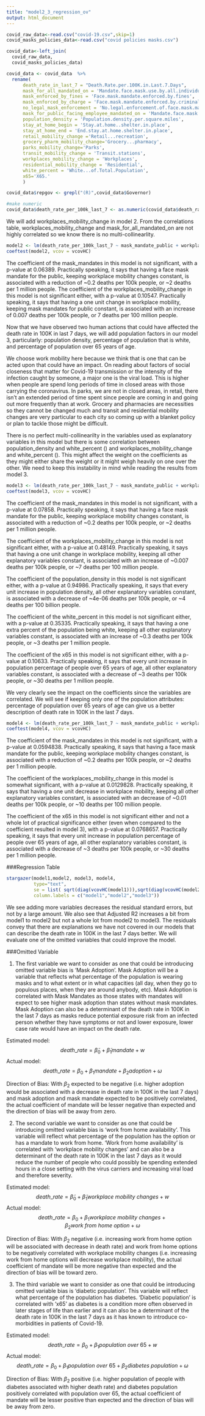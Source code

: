 ```yaml
---
title: "model2_3_regression_ov"
output: html_document
---
```


```r
covid_raw_data<-read.csv("covid-19.csv",skip=1)
covid_masks_policies_data<-read.csv("covid policies masks.csv")

covid_data<-left_join(
  covid_raw_data,
  covid_masks_policies_data)
```

```r
covid_data <- covid_data  %>% 
  rename(
      death_rate_in_last_7 = "Death.Rate.per.100K.in.Last.7.Days",
      mask_for_all_mandated_on = 'Mandate.face.mask.use.by.all.individuals.in.public.spaces',
      mask_enforced_by_fines = 'Face.mask.mandate.enforced.by.fines',
      mask_enforced_by_charge = 'Face.mask.mandate.enforced.by.criminal.charge.citation',
      no_legal_mask_enforcement = 'No.legal.enforcement.of.face.mask.mandate',
      mask_for_public_facing_employee_mandated_on = 'Mandate.face.mask.use.by.employees.in.public.facing.businesses',
      population_density = 'Population.density.per.square.miles',
      stay_at_home_begin = 'Stay.at.home..shelter.in.place',
      stay_at_home_end = 'End.stay.at.home.shelter.in.place',
      retail_mobility_change ='Retail...recreation',
      grocery_pharm_mobility_change='Grocery...pharmacy',
      parks_mobility_change='Parks',
      transit_mobility_change = 'Transit.stations',
      workplaces_mobility_change = 'Workplaces',
      residential_mobility_change = 'Residential',
      white_percent = 'White...of.Total.Population',
      x65='X65.'
      )

covid_data$repgov <- grepl("(R)",covid_data$Governor)

```

```r
#make numeric
covid_data$death_rate_per_100k_last_7 <- as.numeric(covid_data$death_rate_in_last_7)
```

We will add workplaces_mobility_change in model 2. From the correlations table, workplaces_mobility_change and mask_for_all_mandated_on are not highly correlated so we know there is no multi-collinearlity. 

```r
model2 <- lm(death_rate_per_100k_last_7 ~ mask_mandate_public + workplaces_mobility_change, data = covid_data)
coeftest(model2, vcov = vcovHC)
```

The coefficient of the mask_mandates in this model is not significant, with a p-value at 0.06389. Practically speaking, it says that having a face mask mandate for the public, keeping workplace mobility changes constant, is associated with a reduction of ~0.2 deaths per 100k people, or ~2 deaths per 1 million people. 
The coefficient of the workplaces_mobility_change in this model is not significant either, with a p-value at 0.10547.  Practically speaking, it says that having a one unit change in workplace mobility, keeping mask mandates for public constant, is associated with an increase of 0.007 deaths per 100k people, or 7 deaths per 100 million people. 

Now that we have observed two human actions that could have affected the death rate in 100K in last 7 days, we will add population factors in our model 3, particularly: population density, percentage of population that is white, and percentage of population over 65 years of age. 

We choose work mobility here because we think that is one that can be acted upon that could have an impact. On reading about factors of social closeness that matter for Covid-19 transmission or the intensity of the infection caught by someone, a major one is the viral load. This is higher when people are spend long periods of time in closed areas with those carrying the coronavirus. In parks, we are not in closed areas, in retail, there isn't an extended period of time spent since people are coming in and going out more frequently than at work. Grocery and pharmacies are necessities so they cannot be changed much and transit and residential mobility changes are very particular to each city so coming up with a blanket policy or plan to tackle those might be difficult. 

There is no perfect multi-collinearilty in the variables used as explanatory variables in this model but there is some correlation between population_density and  white_percent () and workplaces_mobility_change and white_percent (). This might affect the weight on the coefficients as they might either share the weight or it might weigh heavily on one over the other. We need to keep this instability in mind while reading the results from model 3. 

```r
model3 <- lm(death_rate_per_100k_last_7 ~ mask_mandate_public + workplaces_mobility_change + population_density + white_percent + x65, data = covid_data)
coeftest(model3, vcov = vcovHC)
```

The coefficient of the mask_mandates in this model is not significant, with a p-value at 0.07858. Practically speaking, it says that having a face mask mandate for the public, keeping workplace mobility changes constant, is associated with a reduction of ~0.2 deaths per 100k people, or ~2 deaths per 1 million people.

The coefficient of the workplaces_mobility_change in this model is not significant either, with a p-value at 0.48149.  Practically speaking, it says that having a one unit change in workplace mobility, keeping all other explanatory variables constant, is associated with an increase of ~0.007 deaths per 100k people, or ~7 deaths per 100 million people. 

The coefficient of the population_density in this model is not significant either, with a p-value at 0.94986.  Practically speaking, it says that every unit increase in population density,  all other explanatory variables constant, is associated with a decrease of ~4e-06 deaths per 100k people, or ~4 deaths per 100 billion people. 

The coefficient of the white_percent in this model is not significant either, with a p-value at 0.35335.  Practically speaking, it says that having a one extra percent of the population being white, keeping all other explanatory variables constant, is associated with an increase of ~0.3 deaths per 100k people, or ~3 deaths per 1 million people. 

The coefficient of the x65 in this model is not significant either, with a p-value at 0.10633.  Practically speaking, it says that every unit increase in population percentage of people over 65 years of age,  all other explanatory variables constant, is associated with a decrease of ~3 deaths per 100k people, or ~30 deaths per 1 million people. 

We very clearly see the impact on the coefficients since the variables are correlated. We will see if keeping only one of the population attributes: percentage of population over 65 years of age can give us a better description of death rate in 100K in the last 7 days. 

```r
model4 <- lm(death_rate_per_100k_last_7 ~ mask_mandate_public + workplaces_mobility_change + x65, data = covid_data)
coeftest(model4, vcov = vcovHC)
```

The coefficient of the mask_mandates in this model is not significant, with a p-value at 0.0594838. Practically speaking, it says that having a face mask mandate for the public, keeping workplace mobility changes constant, is associated with a reduction of ~0.2 deaths per 100k people, or ~2 deaths per 1 million people.

The coefficient of the workplaces_mobility_change in this model is somewhat significant, with a p-value at 0.0129828.  Practically speaking, it says that having a one unit decrease in workplace mobility, keeping all other explanatory variables constant, is associated with an decrease of ~0.01 deaths per 100k people, or ~10 deaths per 100 million people. 

The coefficient of the x65 in this model is not significant either and not a whole lot of practical significance either (even when compared to the coefficient resulted in model 3), with a p-value at 0.0768657.  Practically speaking, it says that every unit increase in population percentage of people over 65 years of age,  all other explanatory variables constant, is associated with a decrease of ~3 deaths per 100k people, or ~30 deaths per 1 million people. 

###Regression Table

```r
stargazer(model1,model2, model3, model4,
          type="text",
          se = list( sqrt(diag(vcovHC(model1))),sqrt(diag(vcovHC(model2))) ,sqrt(diag(vcovHC(model3)))) ,
          column.labels = c("model1","model2","model3"))
```

We see adding more variables decreases the residual standard errors, but not by a large amount. We also see that Adjusted R2 increases a bit from model1 to model2 but not a whole lot from model2 to model3. The residuals convey that there are explanations we have not covered in our models that can describe the death rate in 100K in the last 7 days better. We will evaluate one of the omitted variables that could improve the model. 

###Omitted Variable

1. The first variable we want to consider as one that could be introducing omitted variable bias is 'Mask Adoption'. Mask Adoption will be a variable that reflects what percentage of the population is wearing masks and to what extent or in what capacities (all day, when they go to populous places, when they are around anybody, etc). Mask Adoption is correlated with Mask Mandates as those states with mandates will expect to see higher mask adoption than states without mask mandates. Mask Adoption can also be a determinant of the death rate in 100K in the last 7 days as masks reduce potential exposure risk from an infected person whether they have symptoms or not and lower exposure, lower case rate would have an impact on the death rate. 

Estimated model: $$death\_rate = \tilde\beta_0 + \tilde\beta_1 mandate + w $$
Actual model: $$death\_rate = \beta_0 + \beta_1 mandate + \beta_2 adoption + \omega $$

Direction of Bias: With $\beta_2$ expected to be negative (i.e. higher adoption would be associated with a decrease in death rate in 100K in the last 7 days) and mask adoption and mask mandate expected to be positively correlated, the actual coefficient of mandate will be lesser negative than expected and the direction of bias will be away from zero. 

2. The second variable we want to consider as one that could be introducing omitted variable bias is 'work from home availability'. This variable will reflect what percentage of the population has the option or has a mandate to work from home. 'Work from home availability' is correlated with 'workplace mobility changes' and can also be a determinant of the death rate in 100K in the last 7 days as it would reduce the number of people who could possibly be spending extended hours in a close setting with the virus carriers and increasing viral load and therefore severity.

Estimated model: $$death\_rate = \tilde\beta_0 + \tilde\beta_1 workplace\ mobility\ changes + w $$
Actual model: $$death\_rate = \beta_0 + \beta_1 workplace\ mobility\ changes + \beta_2 work\ from\ home\ option + \omega $$

Direction of Bias: With $\beta_2$ negative (i.e. increasing work from home option will be associated with decrease in death rate) and work from home options to be negatively correlated with workplace mobility changes (i.e. increasing work from home options will decrease workplace mobility), the actual coefficient of mandate will be more negative than expected and the direction of bias will be toward zero. 

3. The third variable we want to consider as one that could be introducing omitted variable bias is 'diabetic population'. This variable will reflect what percentage of the population has diabetes. 'Diabetic population' is correlated with 'x65' as diabetes is a condition more often observed in later stages of life than earlier and it can also be a determinant of the death rate in 100K in the last 7 days as it has known to introduce co-morbidities in patients of Covid-19. 

Estimated model: $$death\_rate = \beta_0 + \beta_1 population\ over\ 65 + w $$
Actual model: $$death\_rate = \beta_0 + \beta_1 population\ over\ 65 + \beta_2 diabetes\ population + \omega $$

Direction of Bias: With $\beta_2$ positive (i.e. higher population of people with diabetes associated with higher death rate) and diabetes population positively correlated with population over 65, the actual coefficient of mandate will be lesser positive than expected and the direction of bias will be away from zero.  

